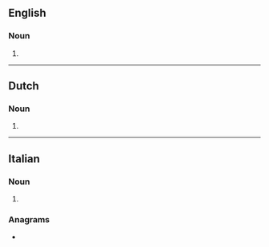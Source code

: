 ==English==

===Noun===
{{head|en|noun form}}

# {{plural of|en|consigliere}}

----

==Dutch==

===Noun===
{{head|nl|noun form}}

# {{plural of|nl|consigliere}}

----

==Italian==

===Noun===
{{head|it|noun form|g=m|g2=f}}

# {{plural of|it|consigliere}}

===Anagrams===
* {{l|it|ingelosirci}}